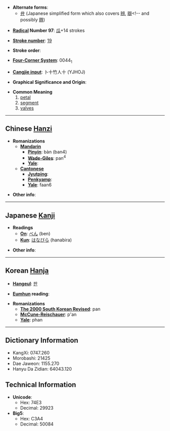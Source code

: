 * '''Alternate forms''':
** [[弁]] (Japanese simplified form which also covers [[辨]], [[辯]]<!-- and possibly [[辧]])

* '''[[Wiktionary:Chinese radical index| Radical]] Number 97''': [[Wiktionary:Chinese radical index 瓜|瓜]]+14 strokes

* '''[[Wiktionary:Chinese total strokes index|Stroke number]]''': [[Wiktionary:Chinese total strokes index 19|19]]

* '''Stroke order''': 

* '''[[Wiktionary:Chinese four corner index|Four-Corner System]]''': 0044<sub>1</sub>

* '''[[Wiktionary:Chinese Cangjie index|Cangjie input]]''': 卜十竹人十 (YJHOJ)

* '''Graphical Significance and Origin''': 

* '''Common Meaning'''
*# [[petal]]
*# [[segment]]
*# [[valve]]s

----

== Chinese [[Hanzi]] ==

* '''Romanizations'''
** '''[[Mandarin]]'''
*** '''[[Pinyin]]''': bàn (ban4)
*** '''[[Wade-Giles]]''': pan<sup>4</sup>
*** '''[[Yale]]''': 
** '''[[Cantonese]]'''
*** '''[[Jyutping]]''':
*** '''[[Penkyamp]]''': 
*** '''[[Yale]]''': faan6

* '''Other info''': 

----

== Japanese [[Kanji]] ==

* '''Readings'''
** '''[[On]]''': [[べん]] (ben)
** '''[[Kun]]''': [[はなびら]] (hanabira)

* '''Other info''':  

----

== Korean [[Hanja]] ==

* '''[[Hangeul]]''': [[판]]

* '''[[Eumhun]] reading''': 

* '''Romanizations'''
** '''[[The 2000 South Korean Revised Romanization|The 2000 South Korean Revised]]''': pan
** '''[[McCune-Reischauer]]''': p'an
** '''[[Yale]]''': phan

----

== Dictionary Information ==

* KangXi: 0747.260
* Morobashi: 21425
* Dae Jaweon: 1155.270
* Hanyu Da Zidian: 64043.120

== Technical Information ==

* '''Unicode''':
** Hex: 74E3
** Decimal: 29923
* '''Big5''':
** Hex: C3A4
** Decimal: 50084